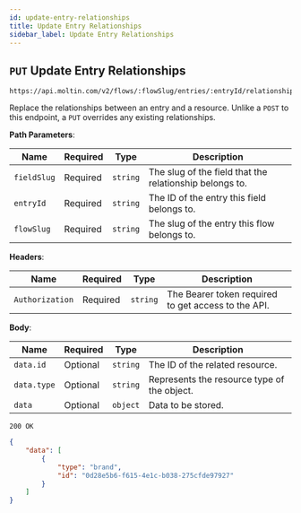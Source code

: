 ```yaml
---
id: update-entry-relationships
title: Update Entry Relationships
sidebar_label: Update Entry Relationships
---
```


## `PUT` Update Entry Relationships

```http
https://api.moltin.com/v2/flows/:flowSlug/entries/:entryId/relationships/:fieldSlug
```

Replace the relationships between an entry and a resource. Unlike a `POST` to this endpoint, a `PUT` overrides any existing relationships.

<!--DOCUSAURUS_CODE_TABS-->

<!-- Request -->

**Path Parameters**:

| Name | Required | Type | Description |
| --- | --- | --- | --- |
| `fieldSlug` | Required | `string` | The slug of the field that the relationship belongs to. |
| `entryId` | Required | `string` | The ID of the entry this field belongs to. |
| `flowSlug` | Required | `string` | The slug of the entry this flow belongs to. |

**Headers**:

| Name | Required | Type | Description |
| --- | --- | --- | --- |
| `Authorization` | Required | `string` | The Bearer token required to get access to the API. |

**Body**:

| Name | Required | Type | Description |
| --- | --- | --- | --- |
| `data.id` | Optional | `string` | The ID of the related resource. |
| `data.type` | Optional | `string` | Represents the resource type of the object. |
| `data` | Optional | `object` | Data to be stored. |


<!-- Response -->

`200 OK`


```json
{
    "data": [
        {
            "type": "brand",
            "id": "0d28e5b6-f615-4e1c-b038-275cfde97927"
        }
    ]
}
```

<!--END_DOCUSAURUS_CODE_TABS-->
